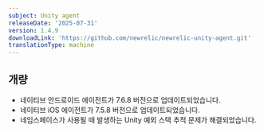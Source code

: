```yaml
---
subject: Unity agent
releaseDate: '2025-07-31'
version: 1.4.9
downloadLink: 'https://github.com/newrelic/newrelic-unity-agent.git'
translationType: machine
---
```


## 개량

* 네이티브 안드로이드 에이전트가 7.6.8 버전으로 업데이트되었습니다.
* 네이티브 iOS 에이전트가 7.5.8 버전으로 업데이트되었습니다.
* 네임스페이스가 사용될 때 발생하는 Unity 예외 스택 추적 문제가 해결되었습니다.